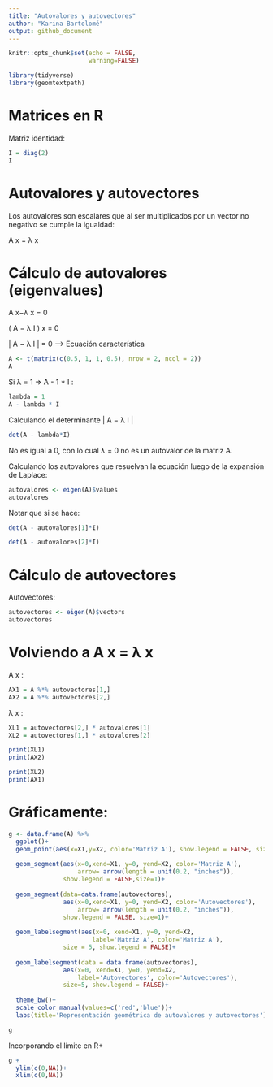 ```yaml
---
title: "Autovalores y autovectores"
author: "Karina Bartolomé"
output: github_document
---
```


```r
knitr::opts_chunk$set(echo = FALSE,
                      warning=FALSE)
```


```r
library(tidyverse)
library(geomtextpath)
```

# Matrices en R

Matriz identidad:

```r
I = diag(2)
I
```

# Autovalores y autovectores

Los autovalores son escalares que al ser multiplicados por un vector no negativo se cumple la igualdad: 

A x = λ x

# Cálculo de autovalores (eigenvalues)

A x−λ x = 0  

( A − λ I ) x = 0

\| A − λ I \| = 0 --\> Ecuación característica

```r
A <- t(matrix(c(0.5, 1, 1, 0.5), nrow = 2, ncol = 2))
A
```

Si λ = 1 =\> A - 1 \* I :

```r
lambda = 1
A - lambda * I
```

Calculando el determinante \| A − λ I \|

```r
det(A - lambda*I)
```

No es igual a 0, con lo cual λ = 0 no es un autovalor de la matriz A.

Calculando los autovalores que resuelvan la ecuación luego de la expansión de Laplace:

```r
autovalores <- eigen(A)$values
autovalores
```

Notar que si se hace:

```r
det(A - autovalores[1]*I)
```

```r
det(A - autovalores[2]*I)
```


# Cálculo de autovectores

Autovectores:

```r
autovectores <- eigen(A)$vectors
autovectores
```

# Volviendo a A x = λ x

A x : 

```r
AX1 = A %*% autovectores[1,]
AX2 = A %*% autovectores[2,]
```

λ x : 

```r
XL1 = autovectores[2,] * autovalores[1]
XL2 = autovectores[1,] * autovalores[2]
```

```r
print(XL1)
print(AX2)

print(XL2)
print(AX1)
```

# Gráficamente: 

```r
g <- data.frame(A) %>% 
  ggplot()+
  geom_point(aes(x=X1,y=X2, color='Matriz A'), show.legend = FALSE, size=2)+
  
  geom_segment(aes(x=0,xend=X1, y=0, yend=X2, color='Matriz A'), 
                   arrow= arrow(length = unit(0.2, "inches")), 
               show.legend = FALSE,size=1)+
  
  geom_segment(data=data.frame(autovectores),
               aes(x=0,xend=X1, y=0, yend=X2, color='Autovectores'), 
                   arrow= arrow(length = unit(0.2, "inches")), 
               show.legend = FALSE, size=1)+
  
  geom_labelsegment(aes(x=0, xend=X1, y=0, yend=X2, 
                       label='Matriz A', color='Matriz A'),
               size = 5, show.legend = FALSE)+
  
  geom_labelsegment(data = data.frame(autovectores),
               aes(x=0, xend=X1, y=0, yend=X2, 
                   label='Autovectores', color='Autovectores'),
               size=5, show.legend = FALSE)+
  
  theme_bw()+
  scale_color_manual(values=c('red','blue'))+
  labs(title='Representación geométrica de autovalores y autovectores')

g
```


Incorporando el límite en R+

```r
g +
  ylim(c(0,NA))+
  xlim(c(0,NA))
```









